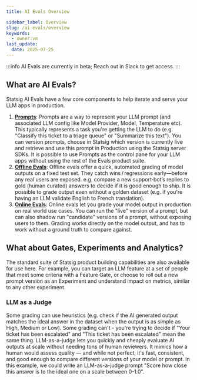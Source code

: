 ```yaml
---
title: AI Evals Overview

sidebar_label: Overview
slug: /ai-evals/overview
keywords:
  - owner:vm
last_update:
  date: 2025-07-25
---
```


:::info
AI Evals are currently in beta; Reach out in Slack to get access. 
:::

## What are AI Evals?
Statsig AI Evals have a few core components to help iterate and serve your LLM apps in production. 
1. **[Prompts](/ai-evals/prompts)**: Prompts are a way to represent your LLM prompt (and associated LLM config like Model Provider, Model, Temperature etc). This typically represents a task you're getting the LLM to do (e.g. "Classify this ticket to a triage queue" or "Summarize this text"). You can version prompts, choose in Statsig which version is currently live and retrieve and use this prompt in Production using the Statsig server SDKs. It is possible to use Prompts as the control pane for your LLM apps without using the rest of the Evals product suite. 
2. **[Offline Evals](/ai-evals/offline-evals)**: Offline evals offer a quick, automated grading of model outputs on a fixed test set. They catch wins / regressions early—before any real users are exposed. e.g. compare a new support‑bot’s replies to gold (human curated) answers to decide if it is good enough to ship. It is possible to grade output even without a golden dataset (e.g. if you're having an LLM validate English to French translation). 
3. **[Online Evals](/ai-evals/online-evals)**: Online evals let you grade your model output in production on real world use cases. You can run the "live" version of a prompt, but can also shadow run "candidate" versions of a prompt, without exposing users to them. Grading works directly on the model output, and has to work without a ground truth to compare against. 

## What about Gates, Experiments and Analytics?
The standard suite of Statsig product building capabilities are also available for use here. For example, you can target an LLM feature at a set of people that meet some criteria with a Feature Gate, or choose to roll out a new prompt version as an Experiment and understand impact on metrics, similar to any other experiment.

### LLM as a Judge
Some grading can use heuristics (e.g. check if the AI generated output matches the ideal answer in the dataset when the output is as simple as High, Medium or Low). Some grading can't - you're trying to decide if "Your ticket has been escalated" and "This ticket has been escalated" mean the same thing. LLM-as-a-judge lets you quickly and cheaply evaluate AI outputs at scale without needing tons of human reviewers. It mimics how a human would assess quality — and while not perfect, it's fast, consistent, and good enough to compare different versions of your model or prompt. In this example, we could write an LLM-as-a-judge prompt "Score how close this answer is to the ideal one on a scale between 0-1.0".
